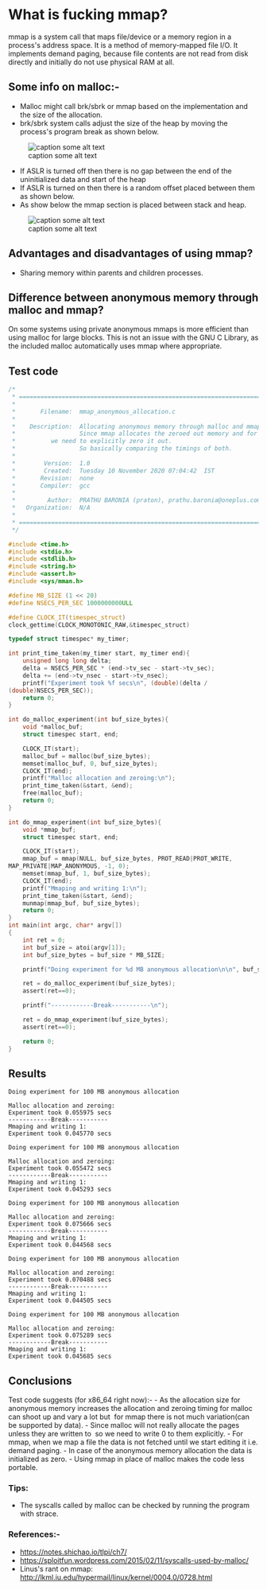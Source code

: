= What is fucking mmap? =

mmap is a system call that maps file/device or a memory region in a process's address space. It is a method of memory-mapped file I/O. It implements demand paging, because file contents are not read from disk directly and initially do not use physical RAM at all.

== Some info on malloc:- ==

* Malloc might call brk/sbrk or mmap based on the implementation and the size of the allocation.
* brk/sbrk system calls adjust the size of the heap by moving the process's program break as shown below.

[[File:/pics/process_memory_layout_1.png|frame|none|alt=|caption some alt text]]

* If ASLR is turned off then there is no gap between the end of the uninitialized data and start of the heap
* If ASLR is turned on then there is a random offset placed between them as shown below.
* As show below the mmap section is placed between stack and heap.

[[File:/pics/process_memory_layout_2.png|frame|none|alt=|caption some alt text]]

== Advantages and disadvantages of using mmap? ==

* Sharing memory within parents and children processes.

== Difference between anonymous memory through malloc and mmap? ==

On some systems using private anonymous mmaps is more efficient than using malloc for large blocks. This is not an issue with the GNU C Library, as the included malloc automatically uses mmap where appropriate.

== Test code ==

<source lang="c">/*
 * =====================================================================================
 *
 *       Filename:  mmap_anonymous_allocation.c
 *
 *    Description:  Allocating anonymous memory through malloc and mmap
 *                  Since mmap allocates the zeroed out memory and for malloc
 *          we need to explicitly zero it out.
 *                  So basically comparing the timings of both.
 *
 *        Version:  1.0
 *        Created:  Tuesday 10 November 2020 07:04:42  IST
 *       Revision:  none
 *       Compiler:  gcc
 *
 *         Author:  PRATHU BARONIA (praton), prathu.baronia@oneplus.com
 *   Organization:  N/A
 *
 * =====================================================================================
 */

#include <time.h>
#include <stdio.h>
#include <stdlib.h>
#include <string.h>
#include <assert.h>
#include <sys/mman.h>

#define MB_SIZE (1 << 20)
#define NSECS_PER_SEC 1000000000ULL

#define CLOCK_IT(timespec_struct)
clock_gettime(CLOCK_MONOTONIC_RAW,&timespec_struct)

typedef struct timespec* my_timer;

int print_time_taken(my_timer start, my_timer end){
    unsigned long long delta;
    delta = NSECS_PER_SEC * (end->tv_sec - start->tv_sec);
    delta += (end->tv_nsec - start->tv_nsec);
    printf("Experiment took %f secs\n", (double)(delta /
(double)NSECS_PER_SEC));
    return 0;
}

int do_malloc_experiment(int buf_size_bytes){
    void *malloc_buf;
    struct timespec start, end;

    CLOCK_IT(start); 
    malloc_buf = malloc(buf_size_bytes); 
    memset(malloc_buf, 0, buf_size_bytes);
    CLOCK_IT(end);
    printf("Malloc allocation and zeroing:\n");
    print_time_taken(&start, &end);
    free(malloc_buf);
    return 0;
}

int do_mmap_experiment(int buf_size_bytes){
    void *mmap_buf;
    struct timespec start, end;

    CLOCK_IT(start); 
    mmap_buf = mmap(NULL, buf_size_bytes, PROT_READ|PROT_WRITE,
MAP_PRIVATE|MAP_ANONYMOUS, -1, 0);
    memset(mmap_buf, 1, buf_size_bytes);
    CLOCK_IT(end);
    printf("Mmaping and writing 1:\n");
    print_time_taken(&start, &end);
    munmap(mmap_buf, buf_size_bytes);
    return 0;
}
int main(int argc, char* argv[])
{
    int ret = 0;
    int buf_size = atoi(argv[1]);
    int buf_size_bytes = buf_size * MB_SIZE;

    printf("Doing experiment for %d MB anonymous allocation\n\n", buf_size);

    ret = do_malloc_experiment(buf_size_bytes);
    assert(ret==0);

    printf("------------Break-----------\n");

    ret = do_mmap_experiment(buf_size_bytes);
    assert(ret==0);

    return 0;
}</source>
== Results ==

<pre class="md">Doing experiment for 100 MB anonymous allocation

Malloc allocation and zeroing:
Experiment took 0.055975 secs
------------Break-----------
Mmaping and writing 1:
Experiment took 0.045770 secs

Doing experiment for 100 MB anonymous allocation

Malloc allocation and zeroing:
Experiment took 0.055472 secs
------------Break-----------
Mmaping and writing 1:
Experiment took 0.045293 secs

Doing experiment for 100 MB anonymous allocation

Malloc allocation and zeroing:
Experiment took 0.075666 secs
------------Break-----------
Mmaping and writing 1:
Experiment took 0.044568 secs

Doing experiment for 100 MB anonymous allocation

Malloc allocation and zeroing:
Experiment took 0.070488 secs
------------Break-----------
Mmaping and writing 1:
Experiment took 0.044505 secs

Doing experiment for 100 MB anonymous allocation

Malloc allocation and zeroing:
Experiment took 0.075289 secs
------------Break-----------
Mmaping and writing 1:
Experiment took 0.045685 secs
</pre>
== Conclusions ==

Test code suggests (for x86_64 right now):- - As the allocation size for anonymous memory increases the allocation and zeroing timing for malloc can shoot up and vary a lot but  for mmap there is not much variation(can be supported by data). - Since malloc will not really allocate the pages unless they are written to  so we need to write 0 to them explicitly. - For mmap, when we map a file the data is not fetched until we start editing it i.e. demand paging. - In case of the anonymous memory allocation the data is initialized as zero. - Using mmap in place of malloc makes the code less portable.

=== Tips: ===

* The syscalls called by malloc can be checked by running the program with strace.

=== References:- ===

* https://notes.shichao.io/tlpi/ch7/
* https://sploitfun.wordpress.com/2015/02/11/syscalls-used-by-malloc/
* Linus's rant on mmap: http://lkml.iu.edu/hypermail/linux/kernel/0004.0/0728.html

